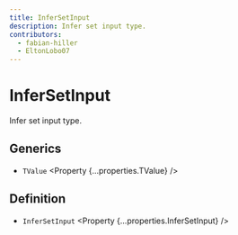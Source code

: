 ```yaml
---
title: InferSetInput
description: Infer set input type.
contributors:
  - fabian-hiller
  - EltonLobo07
---
```



# InferSetInput

Infer set input type.

## Generics

- `TValue` <Property {...properties.TValue} />

## Definition

- `InferSetInput` <Property {...properties.InferSetInput} />
